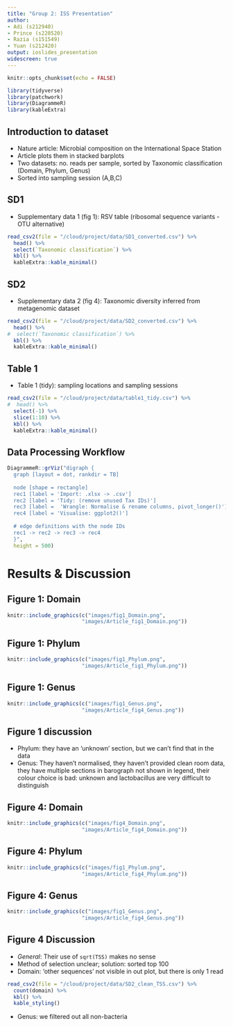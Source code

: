 ```yaml
---
title: "Group 2: ISS Presentation"
author: 
- Adi (s212940)
- Prince (s220520)
- Razia (s151549)
- Yuan (s212420)
output: ioslides_presentation
widescreen: true
---
```


```r
knitr::opts_chunk$set(echo = FALSE) 
```

```r
library(tidyverse)
library(patchwork)
library(DiagrammeR)
library(kableExtra)
```

## Introduction to dataset 
- Nature article: Microbial composition on the International Space Station
- Article plots them in stacked barplots 
- Two datasets: no. reads per sample, sorted by Taxonomic classification (Domain, Phylum, Genus)
- Sorted into sampling session (A,B,C)

## SD1
- Supplementary data 1 (fig 1): RSV table (ribosomal sequence variants - OTU alternative)
```r
read_csv2(file = "/cloud/project/data/SD1_converted.csv") %>% 
  head() %>% 
  select(`Taxonomic classification`) %>% 
  kbl() %>% 
  kableExtra::kable_minimal()  
```
## SD2
- Supplementary data 2 (fig 4): Taxonomic diversity inferred from metagenomic dataset  
```r
read_csv2(file = "/cloud/project/data/SD2_converted.csv") %>% 
  head() %>% 
#  select(`Taxonomic classification`) %>% 
  kbl() %>% 
  kableExtra::kable_minimal() 
```
## Table 1
- Table 1 (tidy): sampling locations and sampling sessions
```r
read_csv2(file = "/cloud/project/data/table1_tidy.csv") %>% 
#  head() %>% 
  select(-1) %>% 
  slice(1:10) %>% 
  kbl() %>% 
  kableExtra::kable_minimal() 
```

## Data Processing Workflow
```r
DiagrammeR::grViz("digraph {
  graph [layout = dot, rankdir = TB]
  
  node [shape = rectangle]        
  rec1 [label = 'Import: .xlsx -> .csv']
  rec2 [label = 'Tidy: (remove unused Tax IDs)']
  rec3 [label =  'Wrangle: Normalise & rename columns, pivot_longer()']
  rec4 [label = 'Visualise: ggplot2()']
  
  # edge definitions with the node IDs
  rec1 -> rec2 -> rec3 -> rec4
  }",
  height = 500)
```

# Results & Discussion
## Figure 1: Domain
```r
knitr::include_graphics(c("images/fig1_Domain.png",
                        "images/Article_fig1_Domain.png"))
```

## Figure 1: Phylum
```r
knitr::include_graphics(c("images/fig1_Phylum.png",
                        "images/Article_fig1_Phylum.png"))
```

## Figure 1: Genus
```r
knitr::include_graphics(c("images/fig1_Genus.png",
                        "images/Article_fig4_Genus.png"))
```

## Figure 1 discussion
- Phylum: they have an ‘unknown’ section, but we can’t find that in the data
- Genus: They haven’t normalised, they haven’t provided clean room data, they have multiple sections in barograph not shown in legend, their colour choice is bad: unknown and lactobacillus are very difficult to distinguish


## Figure 4: Domain
```r
knitr::include_graphics(c("images/fig4_Domain.png",
                        "images/Article_fig4_Domain.png"))
```

## Figure 4: Phylum
```r
knitr::include_graphics(c("images/fig1_Phylum.png",
                        "images/Article_fig4_Phylum.png"))
```

## Figure 4: Genus
```r
knitr::include_graphics(c("images/fig1_Genus.png",
                        "images/Article_fig4_Genus.png"))
```

## Figure 4 Discussion
- *General*: Their use of `sqrt(TSS)` makes no sense
- Method of selection unclear; solution: sorted top 100
- Domain: ‘other sequences’ not visible in out plot, but there is only 1 read 
```r
read_csv2(file = "/cloud/project/data/SD2_clean_TSS.csv") %>% 
  count(domain) %>% 
  kbl() %>%
  kable_styling()
```
- Genus: we filtered out all non-bacteria 


